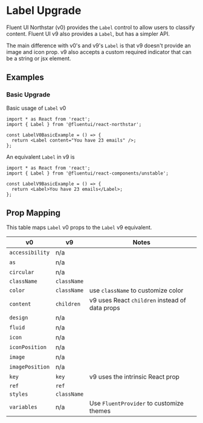 
<Meta title="Concepts/Upgrading/from v0/Components/Label Upgrade" />

# Label Upgrade

Fluent UI Northstar (v0) provides the `Label` control to allow users to classify content. Fluent UI v9 also provides a `Label`, but has a simpler API.

The main difference with v0's and v9's `Label` is that v9 doesn't provide an image and icon prop. v9 also accepts a custom required indicator that can be a string or jsx element.

## Examples

### Basic Upgrade

Basic usage of `Label` v0

```tsx
import * as React from 'react';
import { Label } from '@fluentui/react-northstar';

const LabelV0BasicExample = () => {
  return <Label content="You have 23 emails" />;
};
```

An equivalent `Label` in v9 is

```tsx
import * as React from 'react';
import { Label } from '@fluentui/react-components/unstable';

const LabelV9BasicExample = () => {
  return <Label>You have 23 emails</Label>;
};
```

## Prop Mapping

This table maps `Label` v0 props to the `Label` v9 equivalent.

| v0              | v9          | Notes                                          |
| --------------- | ----------- | ---------------------------------------------- |
| `accessibility` | n/a         |                                                |
| `as`            | n/a         |                                                |
| `circular`      | n/a         |                                                |
| `className`     | `className` |                                                |
| `color`         | `className` | use `className` to customize color             |
| `content`       | `children`  | v9 uses React `children` instead of data props |
| `design`        | n/a         |                                                |
| `fluid`         | n/a         |                                                |
| `icon`          | n/a         |                                                |
| `iconPosition`  | n/a         |                                                |
| `image`         | n/a         |                                                |
| `imagePosition` | n/a         |                                                |
| `key`           | `key`       | v9 uses the intrinsic React prop               |
| `ref`           | `ref`       |                                                |
| `styles`        | `className` |                                                |
| `variables`     | n/a         | Use `FluentProvider` to customize themes       |
